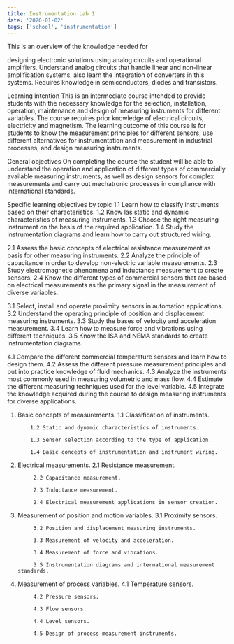 ```yaml
---
title: Instrumentation Lab 1
date: '2020-01-02'
tags: ['school', 'instrumentation']
---
```


This is an overview of the knowledge needed for 



designing electronic solutions using analog circuits and operational amplifiers. Understand analog circuits that handle linear and non-linear amplification systems, also learn the integration of converters in this systems. Requires knowledge in semiconductors, diodes and transistors.

Learning intention
This is an intermediate course intended to provide students with the necessary knowledge for the selection, installation, operation, maintenance and design of measuring instruments for different variables. The course requires prior knowledge of electrical circuits, electricity and magnetism. The learning outcome of this course is for students to know the measurement principles for different sensors, use different alternatives for instrumentation and measurement in industrial processes, and design measuring instruments.

General objectives
On completing the course the student will be able to understand the operation and application of different types of commercially available measuring instruments, as well as design sensors for complex measurements and carry out mechatronic processes in compliance with international standards.

Specific learning objectives by topic
 1.1 Learn how to classify instruments based on their characteristics.
 1.2 Know las static and dynamic characteristics of measuring instruments.
 1.3 Choose the right measuring instrument on the basis of the required application.
 1.4 Study the instrumentation diagrams and learn how to carry out structured wiring.
 
 2.1 Assess the basic concepts of electrical resistance measurement as basis for other measuring instruments.
 2.2 Analyze the principle of capacitance in order to develop non-electric variable measurements.
 2.3 Study electromagnetic phenomena and inductance measurement to create sensors.
 2.4 Know the different types of commercial sensors that are based on electrical measurements as the primary signal in the measurement of diverse variables.
 
 3.1 Select, install and operate proximity sensors in automation applications.
 3.2 Understand the operating principle of position and displacement measuring instruments.
 3.3 Study the bases of velocity and acceleration measurement.
 3.4 Learn how to measure force and vibrations using different techniques.
 3.5 Know the ISA and NEMA standards to create instrumentation diagrams.
 
 4.1 Compare the different commercial temperature sensors and learn how to design them.
 4.2 Assess the different pressure measurement principles and put into practice knowledge of fluid mechanics.
 4.3 Analyze the instruments most commonly used in measuring volumetric and mass flow.
 4.4 Estimate the different measuring techniques used for the level variable.
 4.5 Integrate the knowledge acquired during the course to design measuring instruments for diverse applications.

 1. Basic concepts of measurements.
            1.1 Classification of instruments.

            1.2 Static and dynamic characteristics of instruments.

            1.3 Sensor selection according to the type of application.

            1.4 Basic concepts of instrumentation and instrument wiring.

 

2. Electrical measurements.
            2.1 Resistance measurement.

            2.2 Capacitance measurement.

            2.3 Inductance measurement.

            2.4 Electrical measurement applications in sensor creation.

 

3. Measurement of position and motion variables.
            3.1 Proximity sensors.

            3.2 Position and displacement measuring instruments.

            3.3 Measurement of velocity and acceleration.

            3.4 Measurement of force and vibrations.

            3.5 Instrumentation diagrams and international measurement standards.

 

4. Measurement of process variables.
            4.1 Temperature sensors.

            4.2 Pressure sensors.

            4.3 Flow sensors.

            4.4 Level sensors.

            4.5 Design of process measurement instruments.